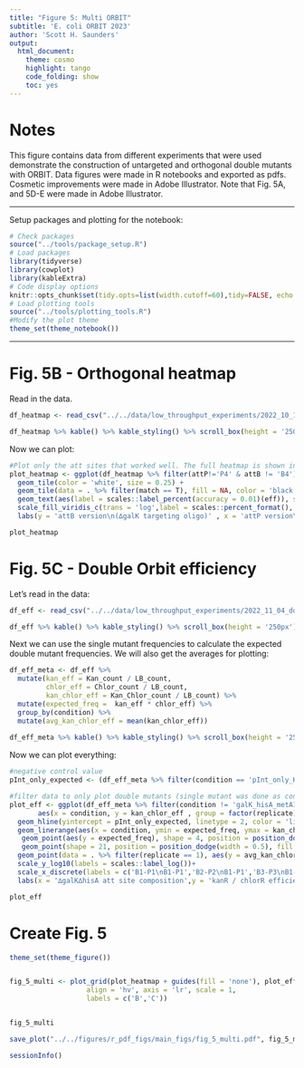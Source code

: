 ```yaml
---
title: "Figure 5: Multi ORBIT"
subtitle: 'E. coli ORBIT 2023'
author: 'Scott H. Saunders'
output:
  html_document:
    theme: cosmo
    highlight: tango
    code_folding: show
    toc: yes
---
```



# Notes

This figure contains data from different experiments that were used demonstrate the construction of untargeted and orthogonal double mutants with ORBIT. Data figures were made in R notebooks and exported as pdfs. Cosmetic improvements were made in Adobe Illustrator. Note that Fig. 5A, and 5D-E were made in Adobe Illustrator.

----

Setup packages and plotting for the notebook:

```r
# Check packages
source("../tools/package_setup.R")
# Load packages
library(tidyverse)
library(cowplot)
library(kableExtra)
# Code display options
knitr::opts_chunk$set(tidy.opts=list(width.cutoff=60),tidy=FALSE, echo = TRUE, message=FALSE, warning=FALSE, fig.align="center", fig.retina = 2)
# Load plotting tools
source("../tools/plotting_tools.R")
#Modify the plot theme
theme_set(theme_notebook())
```

-----

# Fig. 5B - Orthogonal heatmap

Read in the data.

```r

df_heatmap <- read_csv("../../data/low_throughput_experiments/2022_10_14_chlor_orth_2_data.csv") %>% mutate(eff = Chlor_count / LB_count)

df_heatmap %>% kable() %>% kable_styling() %>% scroll_box(height = '250px')

```

Now we can plot:

```r

#Plot only the att sites that worked well. The full heatmap is shown in supplement.
plot_heatmap <- ggplot(df_heatmap %>% filter(attP!='P4' & attB != 'B4')%>% filter(attP!='P6' & attB != 'B6'), aes(x = attP, y = attB, fill = eff)) + 
  geom_tile(color = 'white', size = 0.25) + 
  geom_tile(data = . %>% filter(match == T), fill = NA, color = 'black', size = 0.5)+
  geom_text(aes(label = scales::label_percent(accuracy = 0.01)(eff)), size = 2.85)+
  scale_fill_viridis_c(trans = 'log',label = scales::percent_format(), breaks = c(0.005, 0.0005,0.00005)) + 
  labs(y = 'attB version\n(∆galK targeting oligo)' , x = 'attP version\n(pInt_chlorR)', fill = 'Efficiency')

plot_heatmap
```

# Fig. 5C - Double Orbit efficiency

Let's read in the data:

```r

df_eff <- read_csv("../../data/low_throughput_experiments/2022_11_04_double_triple_orbit_att4_data.csv") 

df_eff %>% kable() %>% kable_styling() %>% scroll_box(height = '250px')

```

Next we can use the single mutant frequencies to calculate the expected double mutant frequencies. We will also get the averages for plotting:

```r
df_eff_meta <- df_eff %>% 
  mutate(kan_eff = Kan_count / LB_count,
         chlor_eff = Chlor_count / LB_count,
         kan_chlor_eff = Kan_Chlor_count / LB_count) %>% 
  mutate(expected_freq =  kan_eff * chlor_eff) %>% 
  group_by(condition) %>% 
  mutate(avg_kan_chlor_eff = mean(kan_chlor_eff))
  
df_eff_meta %>% kable() %>% kable_styling() %>% scroll_box(height = '250px')
```

Now we can plot everything:

```r

#negative control value
pInt_only_expected <- (df_eff_meta %>% filter(condition == 'pInt_only_Kan_Chlor'))$expected_freq

#filter data to only plot double mutants (single mutant was done as control, triple mutant was also attempted)
plot_eff <- ggplot(df_eff_meta %>% filter(condition != 'galK_hisA_metA100_kan_chlor_amp' & condition != 'p265_Kan' & condition != 'pInt_only_Kan_Chlor'),
       aes(x = condition, y = kan_chlor_eff , group = factor(replicate))) + 
  geom_hline(yintercept = pInt_only_expected, linetype = 2, color = 'light gray')+
  geom_linerange(aes(x = condition, ymin = expected_freq, ymax = kan_chlor_eff), position = position_dodge(width = 0.5), color = 'light gray', linetype = 3)+
   geom_point(aes(y = expected_freq), shape = 4, position = position_dodge(width = 0.5),color = 'light gray')+ #expected frequency as X
   geom_point(shape = 21, position = position_dodge(width = 0.5), fill = 'white',color = 'light gray') + #observed frequency as open circle
  geom_point(data = . %>% filter(replicate == 1), aes(y = avg_kan_chlor_eff), size = 2)+
  scale_y_log10(labels = scales::label_log())+
  scale_x_discrete(labels = c('B1-P1\nB1-P1','B2-P2\nB1-P1','B3-P3\nB1-P1','B5-P5\nB1-P1'))+
  labs(x = '∆galK∆hisA att site composition',y = 'kanR / chlorR efficiency')

plot_eff
```

# Create Fig. 5

```r
theme_set(theme_figure())


fig_5_multi <- plot_grid(plot_heatmap + guides(fill = 'none'), plot_eff, ncol = 1,
                   align = 'hv', axis = 'lr', scale = 1,
                   labels = c('B','C'))


fig_5_multi

save_plot("../../figures/r_pdf_figs/main_figs/fig_5_multi.pdf", fig_5_multi, base_width = 2.5, base_height = 5)
```

```r
sessionInfo()
```